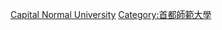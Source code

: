 {{catmore|首都师范大学}}
[[Category:北京高校校友|Capital Normal University]]
[[Category:首都師範大學|Category:首都師範大學]]